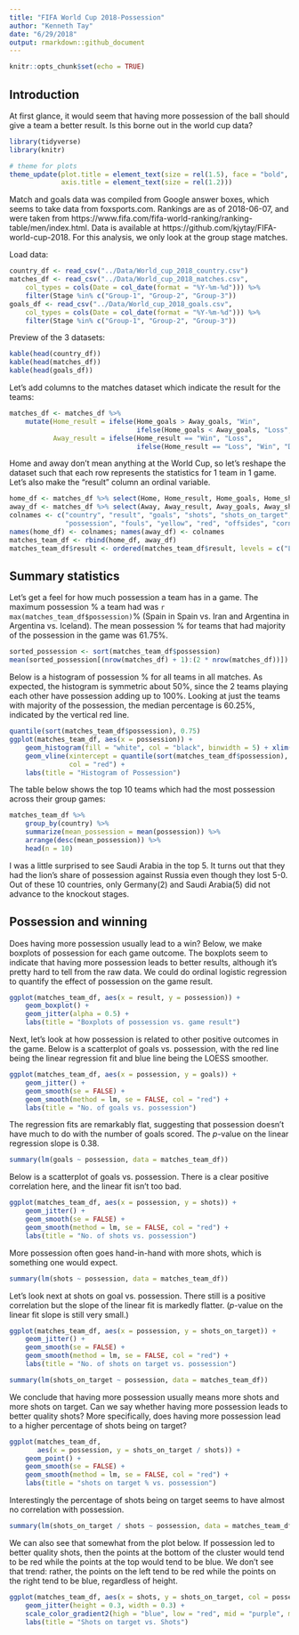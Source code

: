 ```yaml
---
title: "FIFA World Cup 2018-Possession"
author: "Kenneth Tay"
date: "6/29/2018"
output: rmarkdown::github_document
---
```


```r
knitr::opts_chunk$set(echo = TRUE)
```

## Introduction

At first glance, it would seem that having more possession of the ball should give a team a better result. Is this borne out in the world cup data?  

```r
library(tidyverse)
library(knitr)

# theme for plots
theme_update(plot.title = element_text(size = rel(1.5), face = "bold", hjust = 0.5),
             axis.title = element_text(size = rel(1.2)))
```

Match and goals data was compiled from Google answer boxes, which seems to take data from foxsports.com. Rankings are as of 2018-06-07, and were taken from https://www.fifa.com/fifa-world-ranking/ranking-table/men/index.html. Data is available at https://github.com/kjytay/FIFA-world-cup-2018. For this analysis, we only look at the group stage matches.  

Load data:  
```r
country_df <- read_csv("../Data/World_cup_2018_country.csv")
matches_df <- read_csv("../Data/World_cup_2018_matches.csv", 
    col_types = cols(Date = col_date(format = "%Y-%m-%d"))) %>%
    filter(Stage %in% c("Group-1", "Group-2", "Group-3"))
goals_df <- read_csv("../Data/World_cup_2018_goals.csv", 
    col_types = cols(Date = col_date(format = "%Y-%m-%d"))) %>%
    filter(Stage %in% c("Group-1", "Group-2", "Group-3"))
```

Preview of the 3 datasets:
```r
kable(head(country_df))
kable(head(matches_df))
kable(head(goals_df))
```

Let's add columns to the matches dataset which indicate the result for the teams:
```r
matches_df <- matches_df %>% 
    mutate(Home_result = ifelse(Home_goals > Away_goals, "Win", 
                                ifelse(Home_goals < Away_goals, "Loss", "Draw")),
           Away_result = ifelse(Home_result == "Win", "Loss",
                                ifelse(Home_result == "Loss", "Win", "Draw")))
```

Home and away don't mean anything at the World Cup, so let's reshape the dataset such that each row represents the statistics for 1 team in 1 game. Let's also make the "result" column an ordinal variable.  
```r
home_df <- matches_df %>% select(Home, Home_result, Home_goals, Home_shots:Home_corners)
away_df <- matches_df %>% select(Away, Away_result, Away_goals, Away_shots:Away_corners)
colnames <- c("country", "result", "goals", "shots", "shots_on_target", 
              "possession", "fouls", "yellow", "red", "offsides", "corners")
names(home_df) <- colnames; names(away_df) <- colnames
matches_team_df <- rbind(home_df, away_df)
matches_team_df$result <- ordered(matches_team_df$result, levels = c("Loss", "Draw", "Win"))
```

## Summary statistics  

Let's get a feel for how much possession a team has in a game. The maximum possession % a team had was `r max(matches_team_df$possession)`% (Spain in Spain vs. Iran and Argentina in Argentina vs. Iceland). The mean possession % for teams that had majority of the possession in the game was 61.75%.  
```r
sorted_possession <- sort(matches_team_df$possession)
mean(sorted_possession[(nrow(matches_df) + 1):(2 * nrow(matches_df))])
```

Below is a histogram of possession % for all teams in all matches. As expected, the histogram is symmetric about 50%, since the 2 teams playing each other have possession adding up to 100%. Looking at just the teams with majority of the possession, the median percentage is 60.25%, indicated by the vertical red line.
```r
quantile(sort(matches_team_df$possession), 0.75)
ggplot(matches_team_df, aes(x = possession)) +
    geom_histogram(fill = "white", col = "black", binwidth = 5) + xlim(c(0, 100)) +
    geom_vline(xintercept = quantile(sort(matches_team_df$possession), 0.75), 
               col = "red") +
    labs(title = "Histogram of Possession")
```

The table below shows the top 10 teams which had the most possession across their group games:
```r
matches_team_df %>% 
    group_by(country) %>%
    summarize(mean_possession = mean(possession)) %>%
    arrange(desc(mean_possession)) %>%
    head(n = 10)
```

I was a little surprised to see Saudi Arabia in the top 5. It turns out that they had the lion's share of possession against Russia even though they lost 5-0. Out of these 10 countries, only Germany(2) and Saudi Arabia(5) did not advance to the knockout stages.  

## Possession and winning

Does having more possession usually lead to a win? Below, we make boxplots of possession for each game outcome. The boxplots seem to indicate that having more possession leads to better results, although it's pretty hard to tell from the raw data. We could do ordinal logistic regression to quantify the effect of possession on the game result.  
```r
ggplot(matches_team_df, aes(x = result, y = possession)) +
    geom_boxplot() +
    geom_jitter(alpha = 0.5) + 
    labs(title = "Boxplots of possession vs. game result")
```

Next, let's look at how possession is related to other positive outcomes in the game. Below is a scatterplot of goals vs. possession, with the red line being the linear regression fit and blue line being the LOESS smoother.  
```r
ggplot(matches_team_df, aes(x = possession, y = goals)) +
    geom_jitter() +
    geom_smooth(se = FALSE) +
    geom_smooth(method = lm, se = FALSE, col = "red") +
    labs(title = "No. of goals vs. possession")
```

The regression fits are remarkably flat, suggesting that possession doesn't have much to do with the number of goals scored. The $p$-value on the linear regression slope is 0.38.  
```r
summary(lm(goals ~ possession, data = matches_team_df))
```


Below is a scatterplot of goals vs. possession. There is a clear positive correlation here, and the linear fit isn't too bad.  
```r
ggplot(matches_team_df, aes(x = possession, y = shots)) +
    geom_jitter() +
    geom_smooth(se = FALSE) +
    geom_smooth(method = lm, se = FALSE, col = "red") +
    labs(title = "No. of shots vs. possession")
```

More possession often goes hand-in-hand with more shots, which is something one would expect.  
```r
summary(lm(shots ~ possession, data = matches_team_df))
```

Let's look next at shots on goal vs. possession. There still is a positive correlation but the slope of the linear fit is markedly flatter. ($p$-value on the linear fit slope is still very small.)  
```r
ggplot(matches_team_df, aes(x = possession, y = shots_on_target)) +
    geom_jitter() +
    geom_smooth(se = FALSE) +
    geom_smooth(method = lm, se = FALSE, col = "red") +
    labs(title = "No. of shots on target vs. possession")
```

```r
summary(lm(shots_on_target ~ possession, data = matches_team_df))
```

We conclude that having more possession usually means more shots and more shots on target. Can we say whether having more possession leads to better quality shots? More specifically, does having more possession lead to a higher percentage of shots being on target?  
```r
ggplot(matches_team_df, 
       aes(x = possession, y = shots_on_target / shots)) +
    geom_point() + 
    geom_smooth(se = FALSE) +
    geom_smooth(method = lm, se = FALSE, col = "red") + 
    labs(title = "shots on target % vs. possession")
```

Interestingly the percentage of shots being on target seems to have almost no correlation with possession.  
```r
summary(lm(shots_on_target / shots ~ possession, data = matches_team_df))
```

We can also see that somewhat from the plot below. If possession led to better quality shots, then the points at the bottom of the cluster would tend to be red while the points at the top would tend to be blue. We don't see that trend: rather, the points on the left tend to be red while the points on the right tend to be blue, regardless of height.  
```r
ggplot(matches_team_df, aes(x = shots, y = shots_on_target, col = possession)) +
    geom_jitter(height = 0.3, width = 0.3) +
    scale_color_gradient2(high = "blue", low = "red", mid = "purple", midpoint = 50) +
    labs(title = "Shots on target vs. Shots")
```

